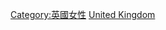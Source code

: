{{Commonscat|Feminists from the United Kingdom}}

[[Category:英國女性|Category:英國女性]]
[[Category:各國女性主義者|United Kingdom]]